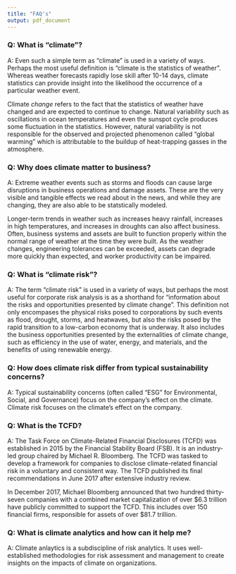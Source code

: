 ```yaml
---
title: "FAQ's"
output: pdf_document
---
```


### Q: What is "climate"?
A: Even such a simple term as "climate" is used in a variety of ways. Perhaps the most useful definition is "climate is the statistics of weather". Whereas weather forecasts rapidly lose skill after 10-14 days, climate statistics can provide insight into the likelihood the occurrence of a particular weather event.

Climate *change* refers to the fact that the statistics of weather have changed and are expected to continue to change. Natural variability such as oscillations in ocean temperatures and even the sunspot cycle produces some fluctuation in the statistics. However,  natural variability is not responsible for the observed and projected phenomenon called "global warming" which is attributable to the buildup of heat-trapping gasses in the atmosphere.

### Q: Why does climate matter to business?
A: Extreme weather events such as storms and floods can cause large disruptions in business operations and damage assets. These are the very visible and tangible effects we read about in the news, and while they are changing, they are also able to be statstically modeled.

Longer-term trends in weather such as increases heavy rainfall, increases in high temperatures, and increases in droughts can also affect business. Often, business systems and assets are built to function properly within the normal range of weather at the time they were built. As the weather changes, engineering tolerances can be exceeded, assets can degrade more quickly than expected, and worker productivity can be impaired.

### Q: What is "climate risk"?
A: The term "climate risk" is used in a variety of ways, but perhaps the most useful for corporate risk analysis is as a shorthand for "information about the risks and opportunities presented by climate change". This definition not only encompases the physical risks posed to corporations by such events as flood, drought, storms, and heatwaves, but also the risks posed by the rapid transition to a low-carbon economy that is underway. It also includes the business opportunities presented by the externalities of climate change, such as efficiency in the use of water, energy, and materials, and the benefits of using renewable energy.

### Q: How does climate risk differ from typical sustainability concerns?
A: Typical sustainability concerns (often called "ESG" for Environmental, Social, and Governance) focus on the company's effect on the climate. Climate risk focuses on the climate's effect on the company.

### Q: What is the TCFD?
A: The Task Force on Climate-Related Financial Disclosures (TCFD) was established in 2015 by the Financial Stability Board (FSB). It is an industry-led group chaired by Michael R. Bloomberg. The TCFD was tasked to develop a framework for companies to disclose climate-related financial risk in a voluntary and consistent way. The TCFD published its final recommendations in June 2017 after extensive industry review. 

In December 2017, Michael Bloomberg announced that two hundred thirty-seven companies with a combined market capitalization of over $6.3 trillion have publicly committed to support the TCFD. This includes over 150 financial firms, responsible for assets of over $81.7 trillion. 

### Q: What is climate analytics and how can it help me?
A: Climate anlaytics is a subdiscipline of risk analytics. It uses well-established methodologies for risk assessment and management to create insights on the impacts of climate on organizations. 
